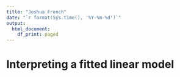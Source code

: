 ```yaml
---
title: "Joshua French"
date: "`r format(Sys.time(), '%Y-%m-%d')`"
output:
  html_document:
    df_print: paged
---
```


# Interpreting a fitted linear model

<!-- ## Simple Linear Regression -->

<!-- ### Model description -->
<!-- The simple linear regression model is described by the mean function  -->
<!-- $$E(Y│X=x)=\beta_0+\beta_1 x,$$ -->

<!-- and variance function -->

<!-- $$var(Y│X=x)=\sigma^2,$$ -->
<!-- where: -->

<!-- * $Y$ is the response variable -->
<!-- * $X$ is a regressor variable -->
<!-- * $\beta_0$ and $\beta_1$ are known as *regression parameters* or *regression coefficients*. -->

<!-- Note:  -->

<!-- * The values that $Y$ takes are modeled as random variables. -->
<!-- * The values that $X$ takes are modeled as known, non-random values. -->

<!-- ### Interpreting the regression coefficients -->

<!-- * The *intercept*, $\beta_0$, is the mean response when $X=0$. -->
<!--   * i.e., $\beta_0=E(Y|X=0)$. -->
<!-- * The *slope*, $\beta_1$, is the mean change in the response when $X$ increases by 1 unit. -->
<!--   * i.e., $\beta_1 = E(Y|X=x+1)-E(Y|X=x)$. -->

<!-- ```{r} -->
<!-- plot(c(-1, 3), c(-1, 3), type = "n", xlab = expression(italic(X)), ylab = expression(italic(Y)), asp = 1) -->
<!-- abline(a = 1, b = 1) -->
<!-- lines(c(0, 0.25), c(0, 0)) -->
<!-- lines(c(0, 0.25), c(1, 1)) -->
<!-- lines(c(0.25, 0.25), c(0, 1)) -->
<!-- lines(c(0.25, 0.5), c(0.5, 0.5)) -->
<!-- text(0.5, 0.5, expression(italic(beta)[0]), pos = 4) -->
<!-- lines(c(1, 2), c(2, 2)) -->
<!-- lines(c(2, 2), c(2, 3)) -->
<!-- lines(c(2, 2.25), c(2.5, 2.5)) -->
<!-- text(2.25, 2.5, expression(italic(beta)[1]), pos = 4) -->

<!-- ``` -->
<!-- #  -->
<!-- # ## Simple Linear Regression -->
<!-- #  -->
<!-- # The simple linear regression model consists of the mean function  -->
<!-- # $$E(Y│X=x)=\beta_0+\beta_1 x,$$ -->
<!-- # and variance function -->
<!-- #  -->
<!-- # $$var(Y│X=x)=\sigma^2,$$ -->
<!-- # where: -->
<!-- #  -->
<!-- # - $Y$ is the response -->
<!-- # - $X$ is a regressor variable -->
<!-- # - $\beta_0$ and $\beta_1$ are known as **regression parameters** or **coefficients**. -->
<!-- #  -->
<!-- # # Simple Linear Regression -->
<!-- #  -->
<!-- # Chapter 2 of LMWR2, Chapter 2 and 3 of ALR4 -->
<!-- #  -->
<!-- #  -->
<!-- # ## Simple Linear Regression -->
<!-- #  -->
<!-- # The simple linear regression model consists of the mean function  -->
<!-- # $$E(Y│X=x)=\beta_0+\beta_1 x,$$ -->
<!-- #  -->
<!-- # and variance function -->
<!-- #  -->
<!-- # $$var(Y│X=x)=\sigma^2,$$ -->
<!-- # where: -->
<!-- #  -->
<!-- # - $Y$ is the response -->
<!-- # - $X$ is a regressor variable -->
<!-- # - $\beta_0$ and $\beta_1$ are known as **regression parameters** or **coefficients**. -->
<!-- #  -->
<!-- # ## Understanding the model -->
<!-- # ```{r} -->
<!-- # set.seed(1) -->
<!-- # x = runif(10, 60, 100) -->
<!-- # y = x + rnorm(10) -->
<!-- # plot(x,y, pch=20, xlab = 'Midyear Evaluation', ylab = 'Year-End Evaluation', main = 'Y = -0.74 +1.01 X') -->
<!-- # abline(lm(y~x), lwd = 2, col = 'red') -->
<!-- # ``` -->
<!-- #  -->
<!-- #  -->
<!-- # ## Understanding the model  -->
<!-- # ```{r out.width='1000px'} -->
<!-- # library(knitr) -->
<!-- # include_graphics('images/simple_lin_reg.png') -->
<!-- # ``` -->
<!-- #  -->
<!-- # ## Understand Coefficients -->
<!-- #  -->
<!-- # ```{r} -->
<!-- # include_graphics('images/coefficients.png', dpi=80) -->
<!-- # ``` -->
<!-- #  -->
<!-- # ## View from single observation -->
<!-- # Assume that we have n observations or cases for which the response and predictor variables are measured. -->
<!-- #  -->
<!-- # -	The responses are denoted $y_1,y_2,\dots ,y_n$. -->
<!-- # -	The regressor values for regressor X are denoted $x_1,x_2,\dots,x_n$. -->
<!-- #  -->
<!-- # Each response will deviate from its associated mean, so our statistical model must include an additional source of variation. -->
<!-- #  -->
<!-- # The statistical model for each response is -->
<!-- # $$y_i=\beta_0+\beta_1 x_i+\epsilon_i,\quad   i=1,2,\dots,n,$$ -->
<!-- #  -->
<!-- # where $\epsilon_i$ denotes the deviation of $y_i$ from its mean. -->
<!-- #  -->
<!-- # -	The $\epsilon_i$ are known as errors. -->
<!-- #  -->
<!-- # ## Conditions on Error -->
<!-- #  -->
<!-- # Conditional on knowing the regressor values, the errors have:  -->
<!-- #  -->
<!-- # -	Mean 0 -->
<!-- # -	Variance $\sigma^2$ (constant) -->
<!-- # -	And are uncorrelated. -->
<!-- #  -->
<!-- # Mathematically, this is the same as:  -->
<!-- #  -->
<!-- # -	$E(\epsilon_i│X=x_i )=0$  -->
<!-- # -	$var(\epsilon_i│X=x_i )=\sigma^2$ -->
<!-- # -	$cov(\epsilon_i,\epsilon_j )=0$  when $i\neq j$. -->
<!-- #  -->
<!-- # ## What about the response? -->
<!-- #  -->
<!-- # - Mean: -->
<!-- #  -->
<!-- #   $$E[Y_i|X_i] = E[\beta_0+\beta_1X_i + \epsilon_i]= \beta_0 + \beta_1X_i$$ -->
<!-- #   $$Var(Y_i|X_i) = Var(\beta_0+\beta_1X_i + \epsilon_i) = Var(\epsilon_i) = \sigma^2$$ -->
<!-- #   $$cov(Y_i, Y_j) = 0,\quad i \neq j$$ -->
<!-- #   The responses $Y_i$ come from probability distributions whose means are $\beta_0+\beta_1X_i$ and whose variances are $\sigma^2$, the same for all levels of $X$. Further, any two responses $Y_i$ and $Y_j$ are uncorrelated.  -->
<!-- #    -->
<!-- # ## Example -->
<!-- #  -->
<!-- # ```{r} -->
<!-- # include_graphics('images/simple_lin_reg_values.png',dpi = 100) -->
<!-- # ``` -->
